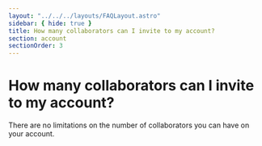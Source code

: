 ```yaml
---
layout: "../../../layouts/FAQLayout.astro"
sidebar: { hide: true }
title: How many collaborators can I invite to my account?
section: account
sectionOrder: 3
---
```


# How many collaborators can I invite to my account?

There are no limitations on the number of collaborators you can have on your account.